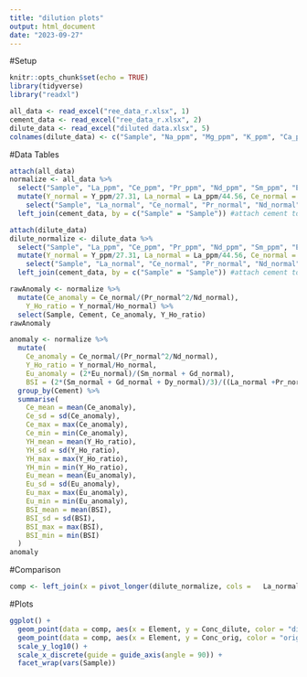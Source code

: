 ```yaml
---
title: "dilution plots"
output: html_document
date: "2023-09-27"
---
```


#Setup

```r
knitr::opts_chunk$set(echo = TRUE)
library(tidyverse)
library("readxl")

all_data <- read_excel("ree_data_r.xlsx", 1)
cement_data <- read_excel("ree_data_r.xlsx", 2)
dilute_data <- read_excel("diluted data.xlsx", 5)
colnames(dilute_data) <- c("Sample", "Na_ppm", "Mg_ppm", "K_ppm", "Ca_ppm", "V_ppm", "Cr_ppm", "Fe_ppm", "Mn_ppm", "Cu_pm", "Zn_pm", "Rb_ppm", "Sr_ppm", "Y_ppm", "Mo_ppm", "In_ppm", "Ba_ppm", "La_ppm", "Ce_ppm", "Pr_ppm", "Nd_ppm", "Sm_ppm", "Eu_ppm", "Gd_ppm", "Dy_ppm", "Ho_ppm", "Er_ppm", "Tm_ppm", "Yb_ppm", "Lu_ppm", "Pb_ppm", "U_ppm")
```

#Data Tables
```r
attach(all_data)
normalize <- all_data %>%
  select("Sample", "La_ppm", "Ce_ppm", "Pr_ppm", "Nd_ppm", "Sm_ppm", "Eu_ppm",  "Gd_ppm","Dy_ppm", "Y_ppm",  "Ho_ppm", "Er_ppm", "Tm_ppm", "Yb_ppm", "Lu_ppm") %>% #filter out non REY elements
  mutate(Y_normal = Y_ppm/27.31, La_normal = La_ppm/44.56, Ce_normal = Ce_ppm/88.25, Pr_normal = Pr_ppm/10.15, Nd_normal = Nd_ppm/37.32, Sm_normal = Sm_ppm/6.884, Eu_normal = Eu_ppm/1.215, Gd_normal = Gd_ppm/6.043, Dy_normal = Dy_ppm/5.325, Ho_normal = Ho_ppm/1.052, Er_normal = Er_ppm/3.075, Tm_normal = Tm_ppm/0.4510, Yb_normal = Yb_ppm/3.012, Lu_normal = Lu_ppm/0.4386) %>% #normalize values using PAAS data from Pourmand et al. 2012
    select("Sample", "La_normal", "Ce_normal", "Pr_normal", "Nd_normal", "Sm_normal", "Eu_normal",  "Gd_normal","Dy_normal", "Y_normal", "Ho_normal", "Er_normal", "Tm_normal", "Yb_normal", "Lu_normal") %>% #filter out non normalized values
  left_join(cement_data, by = c("Sample" = "Sample")) #attach cement to each observation
```

```r
attach(dilute_data)
dilute_normalize <- dilute_data %>%
  select("Sample", "La_ppm", "Ce_ppm", "Pr_ppm", "Nd_ppm", "Sm_ppm", "Eu_ppm",  "Gd_ppm","Dy_ppm", "Y_ppm",  "Ho_ppm", "Er_ppm", "Tm_ppm", "Yb_ppm", "Lu_ppm") %>% #filter out non REY element
  mutate(Y_normal = Y_ppm/27.31, La_normal = La_ppm/44.56, Ce_normal = Ce_ppm/88.25, Pr_normal = Pr_ppm/10.15, Nd_normal = Nd_ppm/37.32, Sm_normal = Sm_ppm/6.884, Eu_normal = Eu_ppm/1.215, Gd_normal = Gd_ppm/6.043, Dy_normal = Dy_ppm/5.325, Ho_normal = Ho_ppm/1.052, Er_normal = Er_ppm/3.075, Tm_normal = Tm_ppm/0.4510, Yb_normal = Yb_ppm/3.012, Lu_normal = Lu_ppm/0.4386) %>% #normalize values using PAAS data from Pourmand et al. 2012
    select("Sample", "La_normal", "Ce_normal", "Pr_normal", "Nd_normal", "Sm_normal", "Eu_normal",  "Gd_normal","Dy_normal", "Y_normal", "Ho_normal", "Er_normal", "Tm_normal", "Yb_normal", "Lu_normal") %>% #filter out non normalized values
  left_join(cement_data, by = c("Sample" = "Sample")) #attach cement to each observation
```

```r
rawAnomaly <- normalize %>%
  mutate(Ce_anomaly = Ce_normal/(Pr_normal^2/Nd_normal),
    Y_Ho_ratio = Y_normal/Ho_normal) %>%
  select(Sample, Cement, Ce_anomaly, Y_Ho_ratio)
rawAnomaly

anomaly <- normalize %>%
  mutate(
    Ce_anomaly = Ce_normal/(Pr_normal^2/Nd_normal),
    Y_Ho_ratio = Y_normal/Ho_normal,
    Eu_anomaly = (2*Eu_normal)/(Sm_normal + Gd_normal),
    BSI = (2*(Sm_normal + Gd_normal + Dy_normal)/3)/((La_normal +Pr_normal + Nd_normal)/3+(Ho_normal + Er_normal +Tm_normal +Yb_normal +Lu_normal)/5)) %>%
  group_by(Cement) %>%
  summarise(
    Ce_mean = mean(Ce_anomaly),
    Ce_sd = sd(Ce_anomaly),
    Ce_max = max(Ce_anomaly),
    Ce_min = min(Ce_anomaly),
    YH_mean = mean(Y_Ho_ratio),
    YH_sd = sd(Y_Ho_ratio),
    YH_max = max(Y_Ho_ratio),
    YH_min = min(Y_Ho_ratio),
    Eu_mean = mean(Eu_anomaly),
    Eu_sd = sd(Eu_anomaly),
    Eu_max = max(Eu_anomaly),
    Eu_min = min(Eu_anomaly),
    BSI_mean = mean(BSI),
    BSI_sd = sd(BSI),
    BSI_max = max(BSI),
    BSI_min = min(BSI)
  )
anomaly
```

#Comparison

```r
comp <- left_join(x = pivot_longer(dilute_normalize, cols =   La_normal:Lu_normal, names_to = "Element", values_to = "Conc"), y = pivot_longer(normalize, cols = La_normal:Lu_normal, names_to = "Element", values_to = "Conc"), by = c("Sample", "Cement", "Element"), suffix = c("_dilute", "_orig"))
```

#Plots

```r
ggplot() +
  geom_point(data = comp, aes(x = Element, y = Conc_dilute, color = "dilute")) +
  geom_point(data = comp, aes(x = Element, y = Conc_orig, color = "orig")) +
  scale_y_log10() +
  scale_x_discrete(guide = guide_axis(angle = 90)) +
  facet_wrap(vars(Sample))
```